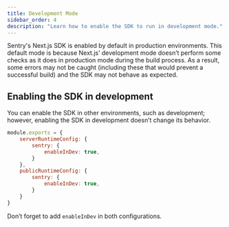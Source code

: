 ```yaml
---
title: Development Mode
sidebar_order: 4
description: "Learn how to enable the SDK to run in development mode."
---
```


Sentry's Next.js SDK is enabled by default in production environments. This default mode is because Next.js’ development mode doesn’t perform some checks as it does in production mode during the build process. As a result, some errors may not be caught (including these that would prevent a successful build) and the SDK may not behave as expected.

## Enabling the SDK in development

You can enable the SDK in other environments, such as development; however, enabling the SDK in development doesn’t change its behavior.

```javascript {filename:next.config.js}
module.exports = {
    serverRuntimeConfig: {
        sentry: {
            enableInDev: true,
        }
    },
    publicRuntimeConfig: {
        sentry: {
            enableInDev: true,
        }
    }
}
```

<Note>

Don’t forget to add `enableInDev` in both configurations.

</Note>
